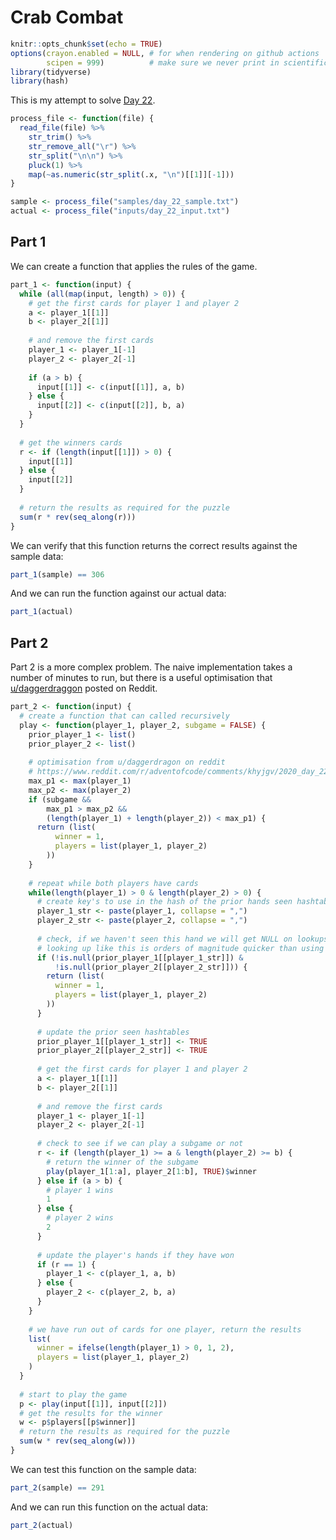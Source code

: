 # Crab Combat

```r
knitr::opts_chunk$set(echo = TRUE)
options(crayon.enabled = NULL, # for when rendering on github actions
        scipen = 999)          # make sure we never print in scientific notation
library(tidyverse)
library(hash)
```

This is my attempt to solve [Day 22](https://adventofcode.com/2022/day/22).

```r
process_file <- function(file) {
  read_file(file) %>%
    str_trim() %>%
    str_remove_all("\r") %>%
    str_split("\n\n") %>%
    pluck(1) %>%
    map(~as.numeric(str_split(.x, "\n")[[1]][-1]))
}

sample <- process_file("samples/day_22_sample.txt")
actual <- process_file("inputs/day_22_input.txt")
```

## Part 1

We can create a function that applies the rules of the game.

```r
part_1 <- function(input) {
  while (all(map(input, length) > 0)) {
    # get the first cards for player 1 and player 2
    a <- player_1[[1]]
    b <- player_2[[1]]
    
    # and remove the first cards
    player_1 <- player_1[-1]
    player_2 <- player_2[-1]
    
    if (a > b) {
      input[[1]] <- c(input[[1]], a, b)
    } else {
      input[[2]] <- c(input[[2]], b, a)
    }
  }
  
  # get the winners cards
  r <- if (length(input[[1]]) > 0) {
    input[[1]]
  } else {
    input[[2]]
  }
  
  # return the results as required for the puzzle
  sum(r * rev(seq_along(r)))
}
```

We can verify that this function returns the correct results against the sample data:

```r
part_1(sample) == 306
```

And we can run the function against our actual data:

```r
part_1(actual)
```

## Part 2

Part 2 is a more complex problem. The naive implementation takes a number of minutes to run, but there is a useful
optimisation that
[u/daggerdraggon](https://www.reddit.com/r/adventofcode/comments/khyjgv/2020_day_22_solutions/ggpcsnd/) posted on
Reddit.

```r
part_2 <- function(input) {
  # create a function that can called recursively
  play <- function(player_1, player_2, subgame = FALSE) {
    prior_player_1 <- list()
    prior_player_2 <- list()
    
    # optimisation from u/daggerdragon on reddit
    # https://www.reddit.com/r/adventofcode/comments/khyjgv/2020_day_22_solutions/ggpcsnd/
    max_p1 <- max(player_1)
    max_p2 <- max(player_2)
    if (subgame &&
        max_p1 > max_p2 &&
        (length(player_1) + length(player_2)) < max_p1) {
      return (list(
          winner = 1,
          players = list(player_1, player_2)
        ))
    }
    
    # repeat while both players have cards
    while(length(player_1) > 0 & length(player_2) > 0) {
      # create key's to use in the hash of the prior hands seen hashtables
      player_1_str <- paste(player_1, collapse = ",")
      player_2_str <- paste(player_2, collapse = ",")
      
      # check, if we haven't seen this hand we will get NULL on lookups
      # looking up like this is orders of magnitude quicker than using %in%
      if (!is.null(prior_player_1[[player_1_str]]) &
          !is.null(prior_player_2[[player_2_str]])) {
        return (list(
          winner = 1,
          players = list(player_1, player_2)
        ))
      }
      
      # update the prior seen hashtables
      prior_player_1[[player_1_str]] <- TRUE
      prior_player_2[[player_2_str]] <- TRUE
      
      # get the first cards for player 1 and player 2
      a <- player_1[[1]]
      b <- player_2[[1]]
      
      # and remove the first cards
      player_1 <- player_1[-1]
      player_2 <- player_2[-1]
      
      # check to see if we can play a subgame or not
      r <- if (length(player_1) >= a & length(player_2) >= b) {
        # return the winner of the subgame
        play(player_1[1:a], player_2[1:b], TRUE)$winner
      } else if (a > b) {
        # player 1 wins
        1
      } else {
        # player 2 wins
        2
      }
      
      # update the player's hands if they have won
      if (r == 1) {
        player_1 <- c(player_1, a, b)
      } else {
        player_2 <- c(player_2, b, a)
      }
    }
    
    # we have run out of cards for one player, return the results
    list(
      winner = ifelse(length(player_1) > 0, 1, 2),
      players = list(player_1, player_2)
    )
  }
  
  # start to play the game
  p <- play(input[[1]], input[[2]])
  # get the results for the winner
  w <- p$players[[p$winner]]
  # return the results as required for the puzzle
  sum(w * rev(seq_along(w)))
}
```

We can test this function on the sample data:

```r
part_2(sample) == 291
```

And we can run this function on the actual data:

```r
part_2(actual)
```
